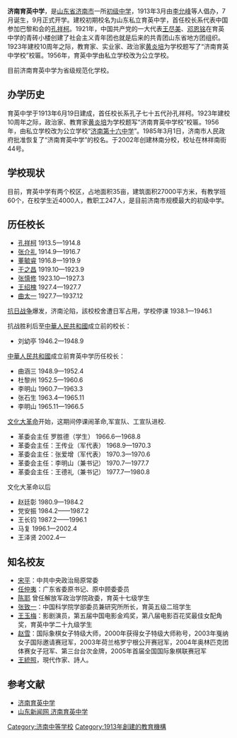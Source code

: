 {{补充来源|time=2019-12-01T17:31:01+00:00}}
{{Infobox School
  | name        = 济南育英中学
  | other_name  = 济南第十六中学
  | image       = 
  | motto       = 坚苦 勤劳
  | established = 1913年
  | type        = 国立普通初中
  | religion    = 
  | affiliation =
  | district    = 市中区
  | grades      = [[初中|初中]]
  | principal   = [[王泽贤|王泽贤]]
  | dean        = 
  | college     = 
  | house       = 
  | sc          =
  | cs          = 
  | faculty     = 247
  | staff       = 
  | students    = 4000
  | athletics   = 
  | conference  = 
  | colors      = 
  | mascot      = 
  | magazine    =
  | free_label  = 
  | free_text   = 
  | free_label2 = 
  | free_text2  = 
  | free_label3 = 
  | free_text3  = 
  | address     = 山东省济南市经七纬一路103号
  | tel         = (86-531)81777178
  | fax         = 
  | mail        = 
  | website     = {{url|http://www.yuying.cn/}}
}}
'''济南育英中学'''，是[[山东省|山东省]][[济南市|济南市]]一所[[初级中学|初级中学]]，1913年3月由[[李允峰|李允峰]]等人倡办，7月诞生，9月正式开学。建校初期校名为山东私立育英中学，首任校长系代表中国参加巴黎和会的[[孔祥柯|孔祥柯]]。1921年，中国共产党的一大代表[[王尽美|王尽美]]、[[邓恩铭|邓恩铭]]在育英中学的青砖小楼创建了社会主义青年团也就是后来的共青团山东省地方团组织。1923年建校10周年之际，教育家、实业家、政治家[[黄炎培|黄炎培]]为学校题写了“济南育英中学校”校匾。1956年，育英中学由私立学校改为公立学校。

目前济南育英中学为省级规范化学校。

==办学历史==
育英中学于1913年6月19日建成，首任校长系孔子七十五代孙孔祥柯。1923年建校10周年之际，政治家、教育家[[黄炎培|黄炎培]]为学校题写“济南育英中学校”校匾。1956年，由私立学校改为公立学校“[[济南第十六中学|济南第十六中学]]”。1985年3月1日，济南市人民政府批准恢复了“济南育英中学”的校名。于2002年创建林南分校，校址在林祥南街44号。

==学校现状==
目前，育英中学有两个校区，占地面积35亩，建筑面积27000平方米，有教学班60个，在校学生近4000人，教职工247人，是目前济南市规模最大的初级中学。

==历任校长==
*[[孔祥柯|孔祥柯]] 1913.5—1914.8
*[[张介礼|张介礼]] 1914.9—1916.7
*[[董毓睿|董毓睿]] 1916.8—1919.9
*[[于之昌|于之昌]] 1919.10—1923.9
*[[张慎修|张慎修]] 1923.10—1927.3
*[[王绍槐|王绍槐]] 1927.4—1927.7
*[[曲太一|曲太一]] 1927.7—1937.12

[[抗日战争|抗日战争]]爆发，济南沦陷，該校校舍遭日军占用，学校停课 1938.1—1946.1

抗战胜利后至[[中華人民共和國|中華人民共和國]]成立前的校长：
*刘幼亭  1946.2—1948.9

[[中華人民共和國|中華人民共和國]]成立前育英中学历任校长：
*曲涵三  1948.9—1952.4
*杜黎州  1952.5—1960.6
*李明山  1960.7—1963.3
*张石生  1963.4—1965.11
*李明山  1965.11—1966.5

[[文化大革命|文化大革命]]开始，这期间停课闹革命,军宣队、工宣队进校.
*革委会主任 罗胜德（学生）  1966.6—1968.8
*革委会主任：王传业（军代表） 1968.9—1970.3
*革委会主任：张爱增（军代表） 1970.3—1970.6
*革委会主任：李明山（兼书记） 1970.7—1977.7
*革委会主任：王德礼（兼书记） 1977.7—1980.8

文化大革命以后
*赵廷彰 1980.9—1984.2
*党安振  1984.2——1987.2
*王长钧  1987.2——1996.1
*马复  1996.1—2002.4
*王泽贤  2002.4—

== 知名校友 ==
*[[宋平|宋平]]：中共中央政治局原常委
*[[任仲夷|任仲夷]]：广东省委原书记、原中顾委委员
*[[陈耶|陈耶]] 曾任解放军政治学院政委，育英十七级学生
*[[张致一|张致一]]：中国科学院学部委员兼研究所所长，育英五级二班学生
*[[王玉梅|王玉梅]]：影剧演员，第五届中国电影金鸡奖，第八届电影百花奖最佳女配角奖，育英中学二十九级学生
*[[赵雪|赵雪]]：国际象棋女子特级大师，2000年获得女子特级大师称号，2003年戛纳女子国际邀请赛冠军，2003年荷兰格罗宁根公开赛冠军，2004年奥林匹克团体赛女子冠军、第三台台次金牌，2005年首届全国国际象棋联赛冠军
*[[王統照|王統照]]，現代作家、詩人。

==参考文献==
*[https://web.archive.org/web/20090403004431/http://www.yuying.cn/ 济南育英中学]
*[https://web.archive.org/web/20070909221528/http://www2.sdnews.com.cn/edu/2006-4/25_199037.html 山东新闻网 济南育英中学]

{{济南近代历史文化专题}}

[[Category:济南中等学校|Category:济南中等学校]]
[[Category:1913年創建的教育機構|Category:1913年創建的教育機構]]